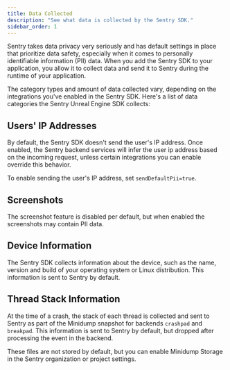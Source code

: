 ```yaml
---
title: Data Collected
description: "See what data is collected by the Sentry SDK."
sidebar_order: 1
---
```


Sentry takes data privacy very seriously and has default settings in place that prioritize data safety, especially when it comes to personally identifiable information (PII) data. When you add the Sentry SDK to your application, you allow it to collect data and send it to Sentry during the runtime of your application.

The category types and amount of data collected vary, depending on the integrations you've enabled in the Sentry SDK. Here's a list of data categories the Sentry Unreal Engine SDK collects:

## Users' IP Addresses

By default, the Sentry SDK doesn't send the user's IP address. Once enabled, the Sentry backend services will infer the user ip address based on the incoming request, unless certain integrations you can enable override this behavior.

To enable sending the user's IP address, set <PlatformLink to="/configuration/options/#SendDefaultPii">`sendDefaultPii=true`</PlatformLink>.

## Screenshots

The <PlatformLink to="/enriching-events/screenshots">screenshot feature</PlatformLink> is disabled per default, but when enabled the screenshots may contain PII data.

## Device Information

The Sentry SDK collects information about the device, such as the name, version and build of your operating system or Linux distribution. This information is sent to Sentry by default.

## Thread Stack Information

At the time of a crash, the stack of each thread is collected and sent to Sentry as part of the Minidump snapshot for backends `crashpad` and `breakpad`. This information is sent to Sentry by default, but dropped after processing the event in the backend.

These files are not stored by default, but you can <PlatformLink to="/data-management/store-minidumps-as-attachments/">enable Minidump Storage</PlatformLink> in the Sentry organization or project settings.
